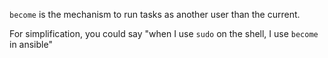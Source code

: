 <AlignLeft>

`become` is the mechanism to run tasks as another user than the current.

For simplification, you could say "when I use `sudo` on the shell, I use `become` in ansible"

</AlignLeft>
